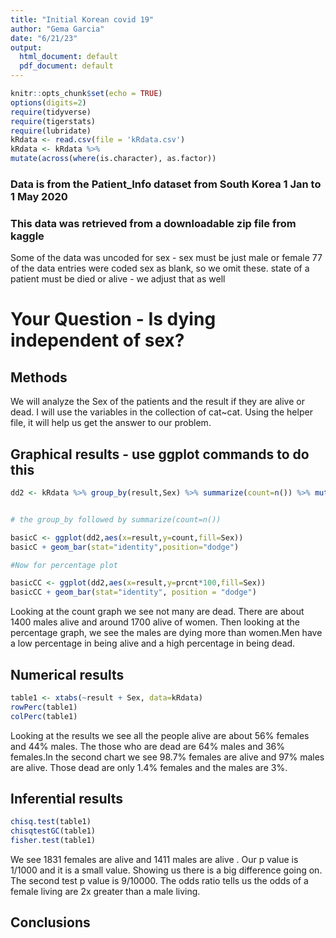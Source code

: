 ```yaml
---
title: "Initial Korean covid 19"
author: "Gema Garcia"
date: "6/21/23"
output:
  html_document: default
  pdf_document: default
---
```


```r
knitr::opts_chunk$set(echo = TRUE)
options(digits=2)
require(tidyverse)
require(tigerstats)
require(lubridate)
kRdata <- read.csv(file = 'kRdata.csv')
kRdata <- kRdata %>%
mutate(across(where(is.character), as.factor))

```
### Data is from the Patient_Info dataset from South Korea 1 Jan to 1 May 2020
### This data was retrieved from a downloadable zip file from kaggle

Some of the data was uncoded for sex - sex must be just male or female
77 of the data entries were coded sex  as blank, so we omit these.
state of a patient must be died or alive - we adjust that as well   
  
# Your Question - Is dying independent of sex?


## Methods


We will analyze the Sex of the patients and the result if they are alive or dead. I will use the variables in the collection of cat~cat. Using the helper file, it will help us get the answer to our problem.



## Graphical results - use ggplot commands to do this  



```r
dd2 <- kRdata %>% group_by(result,Sex) %>% summarize(count=n()) %>% mutate(prcnt=count/sum(count))


# the group_by followed by summarize(count=n())

basicC <- ggplot(dd2,aes(x=result,y=count,fill=Sex))
basicC + geom_bar(stat="identity",position="dodge")

#Now for percentage plot

basicCC <- ggplot(dd2,aes(x=result,y=prcnt*100,fill=Sex)) 
basicCC + geom_bar(stat="identity", position = "dodge")
```
  

Looking at the count graph we see not many are dead. There are about 1400 males alive and around 1700 alive of women. Then looking at the percentage graph, we see the males are dying more than women.Men have a low percentage in being alive and a high percentage in being dead. 

  

## Numerical results


```r
table1 <- xtabs(~result + Sex, data=kRdata)
rowPerc(table1)
colPerc(table1)
```


Looking at the results we see all the people alive are about 56% females and 44% males. The those who are dead are 64% males and 36% females.In the second chart we see 98.7% females are alive and 97% males are alive. Those dead are only 1.4% females and the males are 3%. 



## Inferential results 


```r
chisq.test(table1)
chisqtestGC(table1)
fisher.test(table1)
```


We see 1831 females are alive and 1411 males are alive . Our p value is 1/1000 and it is a small value. Showing us there is a big difference going on. The second test p value is 9/10000. The odds ratio tells us the odds of a female living are 2x greater than a male living. 




## Conclusions


